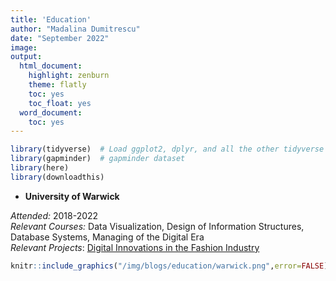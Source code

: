 ```yaml
---
title: 'Education'
author: "Madalina Dumitrescu"
date: "September 2022"
image: 
output:
  html_document:
    highlight: zenburn
    theme: flatly
    toc: yes
    toc_float: yes
  word_document:
    toc: yes
---
```

```r
library(tidyverse)  # Load ggplot2, dplyr, and all the other tidyverse packages
library(gapminder)  # gapminder dataset
library(here)
library(downloadthis)
```
*  **University of Warwick**               

*Attended:* 2018-2022 <br>
*Relevant Courses:* Data Visualization, Design of Information Structures, Database Systems, Managing of the Digital Era <br>
*Relevant Projects*: [Digital Innovations in the Fashion Industry](file:///C:/blogs/final_project.pdf)



```r
knitr::include_graphics("/img/blogs/education/warwick.png",error=FALSE)
```